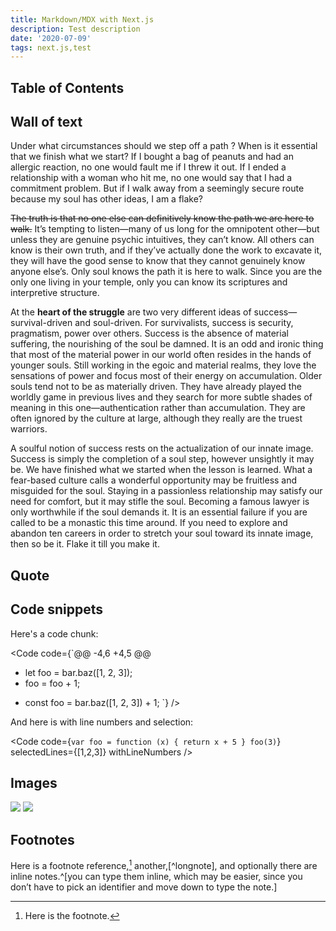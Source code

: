 ```yaml
---
title: Markdown/MDX with Next.js
description: Test description
date: '2020-07-09'
tags: next.js,test
---
```


## Table of Contents


## Wall of text

Under what circumstances should we step off a path ? When is it essential that we finish what we start? If I bought a bag of peanuts and had an allergic reaction, no one would fault me if I threw it out. If I ended a relationship with a woman who hit me, no one would say that I had a commitment problem. But if I walk away from a seemingly secure route because my soul has other ideas, I am a flake?

~~The truth is that no one else can definitively know the path we are here to walk.~~ It’s tempting to listen—many of us long for the omnipotent other—but unless they are genuine psychic intuitives, they can’t know. All others can know is their own truth, and if they’ve actually done the work to excavate it, they will have the good sense to know that they cannot genuinely know anyone else’s. Only soul knows the path it is here to walk. Since you are the only one living in your temple, only you can know its scriptures and interpretive structure.

At the **heart of the struggle** are two very different ideas of success—survival-driven and soul-driven. For survivalists, success is security, pragmatism, power over others. Success is the absence of material suffering, the nourishing of the soul be damned. It is an odd and ironic thing that most of the material power in our world often resides in the hands of younger souls. Still working in the egoic and material realms, they love the sensations of power and focus most of their energy on accumulation. Older souls tend not to be as materially driven. They have already played the worldly game in previous lives and they search for more subtle shades of meaning in this one—authentication rather than accumulation. They are often ignored by the culture at large, although they really are the truest warriors.   
  
A soulful notion of success rests on the actualization of our innate image. Success is simply the completion of a soul step, however unsightly it may be. We have finished what we started when the lesson is learned. What a fear-based culture calls a wonderful opportunity may be fruitless and misguided for the soul. Staying in a passionless relationship may satisfy our need for comfort, but it may stifle the soul. Becoming a famous lawyer is only worthwhile if the soul demands it. It is an essential failure if you are called to be a monastic this time around. If you need to explore and abandon ten careers in order to stretch your soul toward its innate image, then so be it. Flake it till you make it.  

## Quote

<Quote content="My spirit will rise from the grave and the world will see i was right. The leader of genius must have the ability to make different opponents appear as if they belonged to one category." author="Adolf Hitler" />

## Code snippets
Here's a code chunk:  

<Code code={`@@ -4,6 +4,5 @@
-    let foo = bar.baz([1, 2, 3]);
-    foo = foo + 1;
+    const foo = bar.baz([1, 2, 3]) + 1;
`} /> 

And here is with line numbers and selection:

<Code code={`var foo = function (x) {
  return x + 5
}
foo(3)`}
  selectedLines={[1,2,3]}
  withLineNumbers
 />


## Images 

<Image src="/posts/hello-world/full-width-image.jpg" caption="This is a full width image with caption" />
<Image src="/posts/hello-world/small-image.jpg" />

## Footnotes

Here is a footnote reference,[^1]
another,[^longnote],
and optionally there are inline
notes.^[you can type them inline, which may be easier, since you don’t
have to pick an identifier and move down to type the note.]

[^1]: Here is the footnote.
